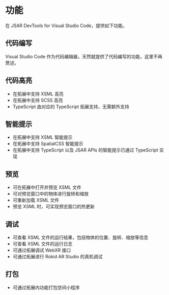 # 功能

在 JSAR DevTools for Visual Studio Code，提供如下功能。

## 代码编写

Visual Studio Code 作为代码编辑器，天然就提供了代码编写的功能，这里不再赘述。

## 代码高亮

- 在拓展中支持 XSML 高亮
- 在拓展中支持 SCSS 高亮
- TypeScript 由对应的 TypeScript 拓展支持，无需额外支持

## 智能提示

- 在拓展中支持 XSML 智能提示
- 在拓展中支持 SpatialCSS 智能提示
- 在拓展中支持 TypeScript 以及 JSAR APIs 的智能提示已通过 TypeScript 实现

## 预览

- 可在拓展中打开并预览 XSML 文件
- 可对预览窗口中的物体进行旋转和缩放
- 可重新加载 XSML 文件
- 预览 XSML 时，可实现预览窗口的热更新

## 调试

- 可查看 XSML 文件的运行结果，包括物体的位置、旋转、缩放等信息
- 可查看 XSML 文件的运行日志
- 可通过拓展调试 WebXR 接口
- 可通过拓展进行 Rokid AR Studio 的真机调试

## 打包

- 可通过拓展内功能打包空间小程序
